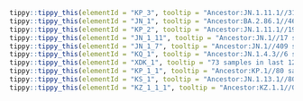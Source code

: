 



```r
tippy::tippy_this(elementId = "KP_3", tooltip = "Ancestor:JN.1.11.1//315 samples in last 120 days.//Alias of B.1.1.529.2.86.1.1.11.1.3, S:Q493E, from sars-cov-2-variants/lineage-proposals#1410")
tippy::tippy_this(elementId = "JN_1", tooltip = "Ancestor:BA.2.86.1//4658 samples in last 120 days.//Alias of B.1.1.529.2.86.1.1, S:L455S, ORF1a:R3821K, ORF7b:F19L, Europe")
tippy::tippy_this(elementId = "KP_2", tooltip = "Ancestor:JN.1.11.1//196 samples in last 120 days.//Alias of B.1.1.529.2.86.1.1.11.1.2, S:R346T on JN.1.11.1 polytomy, from sars-cov-2-variants/lineage-proposals#1089")
tippy::tippy_this(elementId = "JN_1_11", tooltip = "Ancestor:JN.1//17 samples in last 120 days.//Alias of B.1.1.529.2.86.1.1.11, S:V1104L, G17334T, India, from #2446")
tippy::tippy_this(elementId = "JN_1_7", tooltip = "Ancestor:JN.1//409 samples in last 120 days.//Alias of B.1.1.529.2.86.1.1.7, S:T572I, S:E1150D, USA/France, from sars-cov-2-variants/lineage-proposals#1097")
tippy::tippy_this(elementId = "KQ_1", tooltip = "Ancestor:JN.1.4.3//6 samples in last 120 days.//Alias of B.1.1.529.2.86.1.1.4.3.1, S:R346T, USA from #2487")
tippy::tippy_this(elementId = "XDK_1", tooltip = "73 samples in last 120 days.//S:R346T, G11596A, from sars-cov-2-variants/lineage-proposals#1407")
tippy::tippy_this(elementId = "KP_1_1", tooltip = "Ancestor:KP.1//80 samples in last 120 days.//Alias of B.1.1.529.2.86.1.1.11.1.1.1, S:R346T, from sars-cov-2-variants/lineage-proposals#1089")
tippy::tippy_this(elementId = "KS_1", tooltip = "Ancestor:JN.1.13.1//80 samples in last 120 days.//Alias of B.1.1.529.2.86.1.1.13.1.1, S:F456L, from sars-cov-2-variants/lineage-proposals#1253")
tippy::tippy_this(elementId = "KZ_1_1_1", tooltip = "Ancestor:KZ.1.1//0 samples in last 120 days.//Alias of B.1.1.529.2.86.1.1.1.6.1.1.1, S:T572I from #2548")
```

